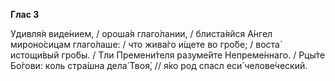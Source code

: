 **Глас 3**

Удивля́я виде́нием, / ороша́я глаго́лании, / блиста́яйся А́нгел мироно́сицам глаго́лаше: / что жива́го и́щете во гро́бе; / воста́ истощи́вый гро́бы. / Тли Премени́теля разуме́йте Непреме́ннаго. / Рцы́те Бо́гови: коль стра́шна дела́ Твоя́, // я́ко род спасл еси́ челове́ческий.
